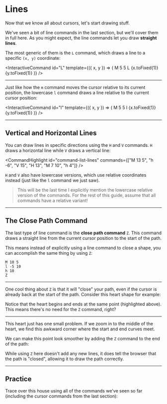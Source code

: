 # Lines

Now that we know all about cursors, let's start drawing stuff.

We've seen a bit of line commands in the last section, but we'll cover them in full here. As you might expect, the line commands let you draw **straight lines**.

The most generic of them is the `L` command, which draws a line to a specific `(x, y)` coordinate:

<InteractiveCommand
  id="L"
  template={({ x, y }) => (
    <span>
      <span className="text-gray10">M 5 5</span>
      <span>
        L {x.toFixed(1)} {y.toFixed(1)}
      </span>
    </span>
  )}
/>

---

Just like how the `m` command moves the cursor relative to its current position, the lowercase `l` command draws a line relative to the current cursor position:

<InteractiveCommand
  id="l"
  template={({ x, y }) => (
    <span>
      <span className="text-gray10">M 5 5</span>
      <span>
        l {x.toFixed(1)} {y.toFixed(1)}
      </span>
    </span>
  )}
/>

---

## Vertical and Horizontal Lines

You can draw lines in specific directions using the `H` and `V` commands. `H` draws a horizontal line while `V` draws a vertical line:

<CommandHighlight
  id="command-list-lines"
  commands={["M 13 5", "h -6", "V 15", "H 13", "M 7 10", "h 4"]}
/>

`H` and `V` also have lowercase versions, which use relative coordinates instead (just like the `l` command we just saw).

> This will be the last time I explicitly mention the lowercase relative version of the commands. For the rest of this guide, assume that all commands have a relative variant!

---

## The Close Path Command

The last type of line command is the **close path command** `Z`. This command draws a straight line from the current cursor position to the start of the path.

This means instead of explicitly using a line command to close a shape, you can accomplish the same thing by using `Z`:

```
M 10 5
l -5 10
h 10
Z
```

---

One cool thing about `Z` is that it will "close" your path, even if the cursor is already back at the start of the path. Consider this heart shape for example:

<HeartCommands />

Notice that the heart begins and ends at the same point (highlighted above). This means there's no need for the `Z` command, right?

---

This heart just has one small problem. If we zoom in to the middle of the heart, we find this awkward corner where the start and end curves meet.

We can make this point look smoother by adding the `Z` command to the end of the path:

<ClosePathToggle />

While using `Z` here doesn't add any new lines, it does tell the browser that the path is "closed", allowing it to draw the path correctly.

---

## Practice

Trace over this house using all of the commands we've seen so far (including the cursor commands from the last section):

<PracticeQuestionEditor />
